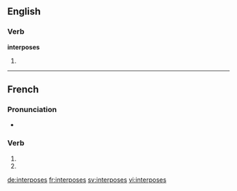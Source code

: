 {{also|interposés}}
==English==

===Verb===
'''interposes'''

# {{en-third-person singular of|interpose}}

----

==French==

===Pronunciation===
* {{homophones|lang=fr|interpose|interposent}}

===Verb===
{{fr-verb-form}}

# {{conjugation of|interposer||2|s|pres|ind|lang=fr}}
# {{conjugation of|interposer||2|s|pres|sub|lang=fr}}

[[de:interposes]]
[[fr:interposes]]
[[sv:interposes]]
[[vi:interposes]]